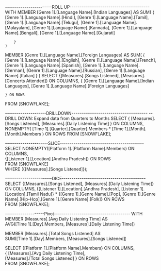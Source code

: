 ------------------------ROLL UP-----------------------------------------
WITH 
MEMBER [Genre 1].[Language Name].[Indian Languages] AS 
    SUM(
        {
            [Genre 1].[Language Name].[Hindi], 
            [Genre 1].[Language Name].[Tamil], 
            [Genre 1].[Language Name].[Telugu], 
            [Genre 1].[Language Name].[Malayalam],
            [Genre 1].[Language Name].[Kannada], 
            [Genre 1].[Language Name].[Bengali], 
            [Genre 1].[Language Name].[Gujarati]
     
        }
    )
MEMBER [Genre 1].[Language Name].[Foreign Languages] AS 
    SUM(
        {
            [Genre 1].[Language Name].[English], 
            [Genre 1].[Language Name].[French], 
            [Genre 1].[Language Name].[Spanish], 
            [Genre 1].[Language Name].[German], 
            [Genre 1].[Language Name].[Russian], 
            [Genre 1].[Language Name].[Italian]
        }
    )
SELECT 
    {[Measures].[Songs Listened], [Measures].[Concerts Attended]} ON COLUMNS, 
    {
        [Genre 1].[Language Name].[Indian Languages],
        [Genre 1].[Language Name].[Foreign Languages]
       
    } ON ROWS  
FROM [SNOWFLAKE];


---------------------DRILLDOWN---------------------------------------
-- DRILL DOWN: Expand data from Quarters to Months
SELECT
    { 
        [Measures].[Songs Listened], 
        [Measures].[Daily Listening Time]
    } ON COLUMNS,
    NONEMPTY(
        [Time 1].[Quarter].[Quarter].Members * [Time 1].[Month].[Month].Members
    ) ON ROWS
FROM [SNOWFLAKE];



----------------------SLICE-------------------------------------------
SELECT 
    NONEMPTY([Platform 1].[Platform Name].Members) ON COLUMNS,  
    {[Listener 1].[Location].[Andhra Pradesh]} ON ROWS  
FROM [SNOWFLAKE]  
WHERE ({[Measures].[Songs Listened]});

------------------------DICE-------------------------------------------
SELECT 
    {[Measures].[Songs Listened], [Measures].[Daily Listening Time]} ON COLUMNS, 
    {[Listener 1].[Location].[Andhra Pradesh], [Listener 1].[Location].[Tamil Nadu]} * 
    {[Genre 1].[Genre Name].[Pop], [Genre 1].[Genre Name].[Hip-Hop],[Genre 1].[Genre Name].[Folk]} ON ROWS  
FROM [SNOWFLAKE];


--------------------Pivot---------------------------------------
WITH 
MEMBER [Measures].[Avg Daily Listening Time] AS  
    AVG([Time 1].[Day].Members, [Measures].[Daily Listening Time])  

MEMBER [Measures].[Total Songs Listened] AS  
    SUM([Time 1].[Day].Members, [Measures].[Songs Listened])  

SELECT 
    {[Platform 1].[Platform Name].Members} ON COLUMNS,  
    {
        [Measures].[Avg Daily Listening Time],  
        [Measures].[Total Songs Listened]
    } ON ROWS  
FROM [SNOWFLAKE];
